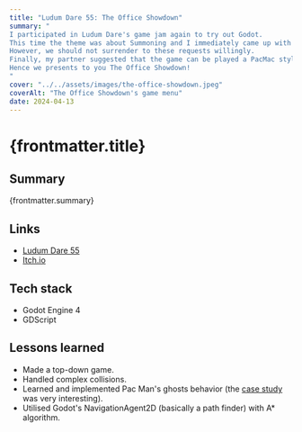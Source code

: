 ```yaml
---
title: "Ludum Dare 55: The Office Showdown"
summary: "
I participated in Ludum Dare's game jam again to try out Godot.
This time the theme was about Summoning and I immediately came up with an idea of being summoned to endless meetings.
However, we should not surrender to these requests willingly. 
Finally, my partner suggested that the game can be played a PacMac style and we can actually fight back.
Hence we presents to you The Office Showdown!
"
cover: "../../assets/images/the-office-showdown.jpeg"
coverAlt: "The Office Showdown's game menu"
date: 2024-04-13
---
```


# {frontmatter.title}

## Summary

{frontmatter.summary}

## Links

- [Ludum Dare 55](https://ldjam.com/events/ludum-dare/55/the-office-showdown)
- [Itch.io](https://longv.itch.io/the-office-showdown)

## Tech stack

- Godot Engine 4
- GDScript

## Lessons learned

- Made a top-down game.
- Handled complex collisions.
- Learned and implemented Pac Man's ghosts behavior (the [case study]() was very interesting).
- Utilised Godot's NavigationAgent2D (basically a path finder) with A\* algorithm.
